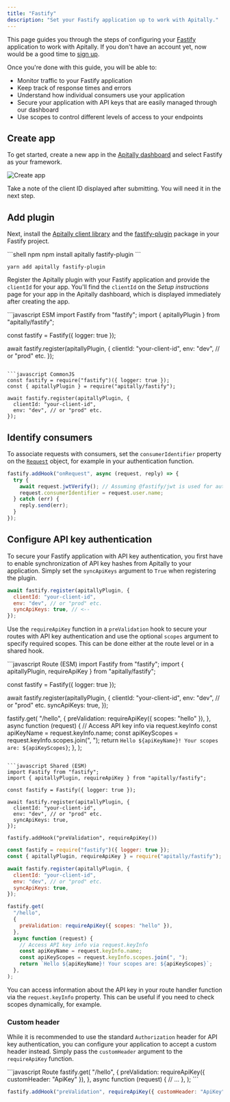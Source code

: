 ```yaml
---
title: "Fastify"
description: "Set your Fastify application up to work with Apitally."
---
```


This page guides you through the steps of configuring your [Fastify](https://fastify.dev) application to work with Apitally. If you don't have an account yet, now would be a good time to [sign up](https://app.apitally.io/?signup).

Once you're done with this guide, you will be able to:

- Monitor traffic to your Fastify application
- Keep track of response times and errors
- Understand how individual consumers use your application
- Secure your application with API keys that are easily managed through our dashboard
- Use scopes to control different levels of access to your endpoints

## Create app

To get started, create a new app in the [Apitally dashboard](https://app.apitally.io/apps) and select Fastify as your framework.

![Create app](https://assets.apitally.io/docs/create-app-fastify.png)

Take a note of the client ID displayed after submitting. You will need it in the next step.

## Add plugin

Next, install the [Apitally client library](https://www.npmjs.com/package/apitally) and the [fastify-plugin](https://www.npmjs.com/package/fastify-plugin) package in your Fastify project.

<CodeGroup>
```shell npm
npm install apitally fastify-plugin
```

```shell yarn
yarn add apitally fastify-plugin
```
</CodeGroup>

Register the Apitally plugin with your Fastify application and provide the `clientId` for your app.
You'll find the `clientId` on the _Setup instructions_ page for your app in the Apitally dashboard, which is displayed immediately after creating the app.

<CodeGroup>
```javascript ESM
import Fastify from "fastify";
import { apitallyPlugin } from "apitally/fastify";

const fastify = Fastify({ logger: true });

await fastify.register(apitallyPlugin, {
  clientId: "your-client-id",
  env: "dev", // or "prod" etc.
});
```

```javascript CommonJS
const fastify = require("fastify")({ logger: true });
const { apitallyPlugin } = require("apitally/fastify");

await fastify.register(apitallyPlugin, {
  clientId: "your-client-id",
  env: "dev", // or "prod" etc.
});
```
</CodeGroup>

<Snippet file="env-argument.mdx" />

<Snippet file="add-middleware-check.mdx" />

## Identify consumers

<Snippet file="identify-consumers.mdx" />

To associate requests with consumers, set the `consumerIdentifier` property on the [`Request`](https://fastify.dev/docs/latest/Reference/Request/) object, for example in your authentication function.

```javascript
fastify.addHook("onRequest", async (request, reply) => {
  try {
    await request.jwtVerify(); // Assuming @fastify/jwt is used for authentication
    request.consumerIdentifier = request.user.name;
  } catch (err) {
    reply.send(err);
  }
});
```

<Snippet file="consumer-identifier.mdx" />

<Snippet file="identify-consumers-check.mdx" />

## Configure API key authentication

To secure your Fastify application with API key authentication, you first have to enable synchronization of API key hashes from Apitally to your application.
Simply set the `syncApiKeys` argument to `True` when registering the plugin.

```javascript
await fastify.register(apitallyPlugin, {
  clientId: "your-client-id",
  env: "dev", // or "prod" etc.
  syncApiKeys: true, // <--
});
```

<div className="-mt-4">
  <Snippet file="api-key-sync-info.mdx" />
</div>

Use the `requireApiKey` function in a `preValidation` hook to secure your routes with API key authentication and use the optional `scopes` argument to specify required scopes. This can be done either at the route level or in a shared hook.

<CodeGroup>
```javascript Route (ESM)
import Fastify from "fastify";
import { apitallyPlugin, requireApiKey } from "apitally/fastify";

const fastify = Fastify({ logger: true });

await fastify.register(apitallyPlugin, {
  clientId: "your-client-id",
  env: "dev", // or "prod" etc.
  syncApiKeys: true,
});

fastify.get(
  "/hello",
  {
    preValidation: requireApiKey({ scopes: "hello" }),
  },
  async function (request) {
    // Access API key info via request.keyInfo
    const apiKeyName = request.keyInfo.name;
    const apiKeyScopes = request.keyInfo.scopes.join(", ");
    return `Hello ${apiKeyName}! Your scopes are: ${apiKeyScopes}`;
  },
);
```

```javascript Shared (ESM)
import Fastify from "fastify";
import { apitallyPlugin, requireApiKey } from "apitally/fastify";

const fastify = Fastify({ logger: true });

await fastify.register(apitallyPlugin, {
  clientId: "your-client-id",
  env: "dev", // or "prod" etc.
  syncApiKeys: true,
});

fastify.addHook("preValidation", requireApiKey())
```

```javascript Route (CommonJS)
const fastify = require("fastify")({ logger: true });
const { apitallyPlugin, requireApiKey } = require("apitally/fastify");

await fastify.register(apitallyPlugin, {
  clientId: "your-client-id",
  env: "dev", // or "prod" etc.
  syncApiKeys: true,
});

fastify.get(
  "/hello",
  {
    preValidation: requireApiKey({ scopes: "hello" }),
  },
  async function (request) {
    // Access API key info via request.keyInfo
    const apiKeyName = request.keyInfo.name;
    const apiKeyScopes = request.keyInfo.scopes.join(", ");
    return `Hello ${apiKeyName}! Your scopes are: ${apiKeyScopes}`;
  },
);
```
</CodeGroup>

You can access information about the API key in your route handler function via the `request.keyInfo` property.
This can be useful if you need to check scopes dynamically, for example.

<div className="mt-4">
  <Snippet file="configure-api-key-auth-check.mdx" />
</div>

### Custom header

While it is recommended to use the standard `Authorization` header for API key authentication,
you can configure your application to accept a custom header instead.
Simply pass the `customHeader` argument to the `requireApiKey` function.

<CodeGroup>
```javascript Route
fastify.get(
  "/hello",
  {
    preValidation: requireApiKey({ customHeader: "ApiKey" }),
  },
  async function (request) {
    // ...
  },
);
```

```javascript Shared
fastify.addHook("preValidation", requireApiKey({ customHeader: "ApiKey" }))
```
</CodeGroup>
